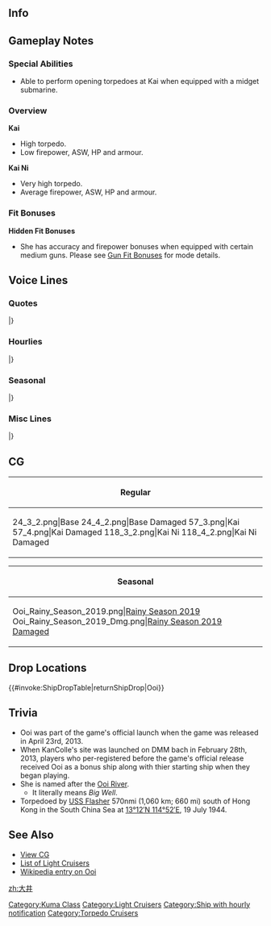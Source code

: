 ==Info==
{{KanmusuInfo|ID=019}}
{{KanmusuInfo|ID=097}}
{{KanmusuInfo|ID=114}}

==Gameplay Notes==
===Special Abilities===
* Able to perform opening torpedoes at Kai when equipped with a midget submarine.

===Overview===
'''Kai'''
* High torpedo.
* Low firepower, ASW, HP and armour.

'''Kai Ni'''
* Very high torpedo.
* Average firepower, ASW, HP and armour.

===Fit Bonuses===
{{:{{BASEPAGENAME}}/Equipment Bonuses}}
{{clear}}

'''Hidden Fit Bonuses'''
* She has accuracy and firepower bonuses when equipped with certain medium guns. Please see [[Gun Fit Bonuses]] for mode details.

==Voice Lines==
===Quotes===
{{ShipquoteHeader}}
{{ShipquoteKai
|scenario = Introduction
|origin = こんにちはー。軽巡洋艦、大井です。どうぞ、よろしくお願い致しますね。
|translation = Hello~ I'm the light cruiser, Ooi. I ask that you please take good care of me.
|audio = Ooi-Introduction.ogg
}}
{{ShipquoteKai
|scenario = Introduction
|kai = yes
|origin = 重雷装艦、大井です。ところで…北上さんはどこかしら。
|translation = I'm the torpedo cruiser, Ooi.By the way... where is Kitakami-san? <ref>The term she uses "重雷装艦", literally translates to 'ship heavily equipped with torpedoes'.</ref>
|audio = OoiKai-Introduction.ogg
}}
{{ShipquoteKai
|scenario = Library
|origin = 球磨型軽巡洋艦の４番艦、大井よ。神戸生まれなの。
平時は海軍兵学校練習艦として活躍したのよ？
もちろん、真打ちは、重雷装艦へのモデルチェンジよね？頑張るわ！
|translation = I'm the 4th ship of the Kuma-class light cruisers, Ooi. I was born in Kobe.
During peacetime I was a training ship at the Imperial Japanese Navy Academy you know?
Or course, my highlight is the mode change to a torpedo cruiser you know? I'll do my best!
|audio = Ooi-Library.ogg
}}
{{ShipquoteKai
|scenario = Library
|kai = yes
|origin = 重雷装艦バージョンの大井です。
圧倒的な水雷戦力を期待されたけど、出番がなかなかなかったの。
今度は活躍して見せるわ。みていてね！
|translation = I'm Ooi, now in torpedo cruiser version.
I was expecting to use my overwhelming torpedo armanent but I never got the chance.<ref>Due to advances in naval aviation and submarine warfare, torpedoes were harder to use because they would get spotted and give targets time to evade.</ref>
This time I'll show you my best. Just watch!
|audio = OoiKai-Library.ogg
}}
{{ShipquoteKai
|scenario = Secretary 1
|origin = 演習ですか？
|translation = An exercise?
|audio = Ooi-Secretary_1.ogg
}}
{{ShipquoteKai
|scenario = Secretary 1
|kai = yes
|origin = あの…魚雷撃ちますよ？
|translation = Ummm... I'll launch my torpedoes you know?
|audio = OoiKai-Secretary_1.mp3
}}
{{ShipquoteKai
|scenario = Secretary 1
|kai2 = yes
|origin = あの…魚雷撃ちますよ？いいですね？
|translation = Ummm... I'll launch my torpedoes you know? That's fine right?
|audio = OoiKaiNi-Secretary_1.mp3
}}
{{ShipquoteKai
|scenario = Secretary 2
|origin = 北上さん、大丈夫かな…
|translation = I wonder if Kitakami-san is doing well...
|audio = Ooi-Secretary_2.ogg
}}
{{ShipquoteKai
|scenario = Secretary 3
|origin = 提督？この手はなんですか？何かの演習ですか？撃ってもいいですか？
|translation = Admiral? What are you doing with your hands? Is this an exercise? Can I shoot you?
|audio = Ooi-Secretary_3.ogg
}}
{{ShipquoteKai
|scenario = Secretary 3
|kai = yes
|origin = 提督も気になります？そう、足にいっぱい付いたんですよ！…って、触りすぎなので。提督に20発、撃っていいですか？
|translation = Are you interested too, Admiral? Yup, I got lots attached to my legs! ...Hey, you're touching too much. Can I just launch 20 at you, Admiral? 
|audio = OoiKai-Secretary_3.ogg
}}
{{ShipquoteKai
|scenario = Secretary Idle
|origin = 北上さん大丈夫かな、私がいないと心配だな。うん、心配……きっと、そう、きっと何か起きてる！私、行かなきゃ！
|translation = I wonder if Kitakami-san is doing well, I'm worried when I'm not there with her. Yup, I'm worried... There's absolutely, definitely something going on! I have to go!
|audio = Ooi-Idle.mp3
}}
{{ShipquoteKai
|scenario = Secretary (Married)
|origin = 提督？他の子がどうしたって？え、違う？ふーん、ならいいの、なら…
|translation = Admiral? What about the other girls? Eh, that's not it? Humph, that's fine then...
|audio = Ooi-Secretary_Married.mp3
}}
{{ShipquoteKai
|scenario = Wedding
|origin = 北上さん！なんだ提督なの？あ、いえ、いいんですけど。はい、提督も愛してます！
|translation =Kitakami-san! Oh it's just you, Admiral? Ah, no, that's fine. Yes, I love you too, Admiral!
|audio = Ooi-Wedding.ogg
}}
{{ShipquoteKai
|scenario = Wedding
|kai = yes
|origin = たった二人の重雷装艦、私を選んでいいの？…私を裏切ったら海に沈めるけどね…
|translation = Is it fine to pick me out of the two torpedo cruisers? ...I'll drown you in the sea if you betray me alright...
|audio = OoiKai-Wedding.mp3
}}
{{ShipquoteKai
|scenario = Player's Score
|origin = 提督にお知らせが来ています。
|translation = There's a notification for you, Admiral.
|audio = Ooi-Looking_At_Scores.ogg
}}
{{ShipquoteKai
|scenario = Player's Score
|kai = yes
|origin = 提督にお知らせみたいです。
|translation = Looks like there's a notification for you, Admiral.
|audio = OoiKai-Looking_At_Scores.ogg
}}
{{ShipquoteKai
|scenario = Player's Score
|kai2 = yes
|origin = 情報を確認するのですね、提督。
|translation = You want to review the intelligence right, Admiral?
|audio = OoiKai2-Looking_At_Scores.ogg
}}
{{ShipquoteKai
|scenario = Joining the Fleet
|origin = 大井、水雷戦隊、出撃します。
|translation = Ooi, torpedo squadron, sortieing.
|audio = Ooi-Joining_A_Fleet.ogg
}}
{{ShipquoteKai
|scenario = Joining the Fleet
|kai = yes
|origin = 重雷装艦大井、出撃します！
|translation = Torpedo cruiser Ooi, sortieing!
|audio = OoiKai-Joining_A_Fleet.ogg
}}
{{ShipquoteKai
|scenario = Equipment 1
|origin = ふふっ…ちょっと嬉しい。
|translation = Fufu~...I'm a bit happy.
|audio = Ooi-Equipment_1.ogg
}}
{{ShipquoteKai
|scenario = Equipment 1
|kai = yes
|origin = 九三式酸素魚雷って…冷たくて、素敵♪
|translation = The Type 93 Oxygen Torpedoes are... cold and amazing♪
|audio = OoiKai-Equipment_1.ogg
}}
{{ShipquoteKai
|scenario = Equipment 2
|origin = あの…他の艦も強くしてあげて。
|translation = Ummm... Please make another ship stronger too.
|audio = Ooi-Equipment_2.ogg
}}
{{ShipquoteKai
|scenario = Equipment 2
|kai = yes
|origin = この魚雷火力、上手く使って欲しいな。
|translation = It'd be nice if I could use the power of these torpedoes properly.
|audio = OoiKai-Equipment_2.ogg
}}
{{ShipquoteKai
|scenario = Equipment 2
|kai2 = yes
|origin = ふっふっふ…誰も私たちの前を遮れないわ。…あら、肩に糸屑が。はい、大丈夫です。
|translation = Fufufu... I won't let anyone interrupt us like last time... Oh, there's some lint on my shoulder. Yes, I'm fine now.
|audio = OoiKai2-Equipment_2.ogg
}}
{{ShipquoteKai
|scenario = Equipment 3
|origin = まあ、いいかな。
|translation = Well, this is fine.
|audio = Ooi-Equipment_3.ogg
}}
{{ShipquoteKai
|scenario = Equipment 3
|kai = yes
|origin = 北上さんがいいって言うなら…
|translation = If you say it's fine, Kitakami-san...
|audio = OoiKai-Equipment_3.ogg
}}
{{ShipquoteKai
|scenario = Equipment 3
|kai2 = yes
|origin = まあまあ、かな？
|translation = Still not enough I guess?
|audio = OoiKai2-Equipment_3.ogg
}}
{{ShipquoteKai
|scenario = Supply
|origin = そう、燃料と酸素魚雷を満載してね。ふふふ、これでまた、戦えます。
|translation = I see, I'm fully loaded with fuel and oxygen torpedoes huh. Fufu, I can continue to fight with this.
|audio = Ooi-Supply.mp3
}}
{{ShipquoteKai
|scenario = Docking (Minor Damage)
|origin = はい、少し休んできますね。
|translation = Yes, I'm going to rest for a while.
|audio = Ooi-Docking_Minor.ogg
}}
{{ShipquoteKai
|scenario = Docking (Minor Damage)
|kai = yes
|origin = 入渠も北上さんと一緒だったら楽しのに…
|translation = I was looking forwards to entering the docks with Kitakami-san...
|audio = OoiKai-Docking_Minor.mp3
}}
{{ShipquoteKai
|scenario = Docking (Major Damage)
|origin = ちっ、なんて指揮…あっいえ、なんでもありませーん。うふふっ。
|translation = Tch, what kind of orders are... Ah, no, it's nothing. Ufufufu~
|audio = Ooi-Docking_Major.ogg
}}
{{ShipquoteKai
|scenario = Docking (Major Damage)
|kai = yes
|origin = 作戦が悪いのよ……あっ！いえ、私が至らなくてごめんなさい。
|translation = That strategy was terrible... Ah! No, I'm sorry I wasn't good enough.
|audio = OoiKai-Docking_Major.ogg
}}
{{ShipquoteKai
|scenario = Docking (Major Damage)
|kai2 = yes
|origin = 完全に作戦が悪いのよ…あっ…いいえ、私がいつも至らなくて、ごめんなさい…
|translation = It's definitely because it was a terrible strategy... Ah... No, I'm sorry I'm never good enough...
|audio = OoiKai2-Docking_Major.ogg
}}
{{ShipquoteKai
|scenario = Construction
|origin = 嬉しいっ、新しい仲間が到着しました！
|translation = I'm happy, a new comrade has arrived!
|audio = Ooi-Construction.ogg
}}
{{ShipquoteKai
|scenario = Construction
|kai = yes
|origin = 新しい仲間が艦隊に加わりました。
|translation = A new comrade has joined the fleet.
|audio = OoiKai-Construction.ogg
}}
{{ShipquoteKai
|scenario = Construction
|kai2 = yes
|origin = え？新しい艦？…ちっ、また邪魔な子が…いえ、なんでもないの。
|translation = Eh? A new ship? ...Tch, yet another girl to get in the way... No, it's nothing.
|audio = OoiKai2-Construction.ogg
}}
{{ShipquoteKai
|scenario = Returning from Sortie
|origin = 艦隊が帰投しました。みんなお疲れ様。
|translation = The fleet has returned to port. Good work, everyone.
|audio = Ooi-Returning_From_Sortie.ogg
}}
{{ShipquoteKai
|scenario = Returning from Sortie
|kai = yes
|origin = 艦隊が作戦終了です。おつかれさまね。
|translation = The fleet has finished the operation. Good work.
|audio = OoiKai-Returning_From_Sortie.ogg
}}
{{ShipquoteKai
|scenario = Starting a Sortie
|origin = 大井、出ます！みんな、遅れないで！
|translation = Ooi, setting off! Don't fall behind, everyone!
|audio = Ooi-Starting_A_Sortie.ogg
}}
{{ShipquoteKai
|scenario = Starting a Sortie
|kai = yes
|origin = さあ、酸素魚雷を撃ちまくりに出撃よ！
|translation = Now, let's go on a sortie to launch oxygen torpedo barrages!
|audio = OoiKai-Starting_A_Sortie.ogg
}}
{{ShipquoteKai
|scenario = Starting a Sortie
|kai2 = yes
|origin = さあ、冷たくて素敵な酸素魚雷、本当の力を叩きつけてやるのよ！
|translation = Now, it's time to bring out the true power of these cold and amazing oxygen torpedoes!
|audio = OoiKai2-Starting_A_Sortie.ogg
}}
{{ShipquoteKai
|scenario = Starting a Battle
|origin = 私、砲雷撃戦って聞くと…燃えちゃいます。<ref>Returns to this line on Kai Ni.</ref>
|translation = I get fired up... when I hear that it's time for combat.
|audio = Ooi-Battle_Start.ogg
}}
{{ShipquoteKai
|scenario = Starting a Battle
|kai = yes
|origin = さあ、いっくわよー！
|translation = Now, follow me~!
|audio = OoiKai-Battle_Start.ogg
}}
{{ShipquoteKai
|scenario = Attack
|origin = そうね…もう遅いわよ…
|translation = That's right... it's too late for you...
|audio = Ooi-Attack.ogg
}}
{{ShipquoteKai
|scenario = Attack
|kai = yes
|origin = 酸素魚雷、20発、発射です！
|translation = Launching 20 oxygen torpedoes!
|audio = OoiKai-Attack.ogg
}}
{{ShipquoteKai
|scenario = Attack
|kai2 = yes
|origin = 海の藻屑となりなさいな！
|translation = Go become food for the fishes!<ref>海の藻屑 literally means "a watery grave".</ref>
|audio = OoiKai2-Attack.ogg
}}
{{ShipquoteKai
|scenario = Night Battle Attack
|origin = 海の藻屑となりなさいな！
|translation = Go become food for the fishes!
|audio = Ooi-Night_Attack.ogg
}}
{{ShipquoteKai
|scenario = Night Battle Attack
|kai = yes
|origin = 九三式酸素魚雷やっちゃってよ！
|translation = Lanching Type 93 Oxygen Torpedoes!
|audio = OoiKai-Night_Attack.ogg
}}
{{ShipquoteKai
|scenario = Night Battle
|origin = 北上さんを傷つけるの……誰？
|translation = Who is... the one who hurt Kitakami-san?
|audio = Ooi-Night_Battle.ogg
}}
{{ShipquoteKai
|scenario = MVP
|origin = あら？私？うふふっ、悪い気持ちじゃないわね。また頑張りますっ！
|translation = Oh? Me? Ufufu~ this feeling is not bad. I'll continue to do my best~!
|audio = Ooi-MVP.ogg
}}
{{ShipquoteKai
|scenario = MVP
|kai2 = yes
|origin = 私ですかぁ？いやだ、困ってしまいますぅ♪って、あれ、北上さん…？今の、北上さんは見ててくれたの！？ねぇ！？
|translation = Me? Oh no, how embarrassing♪ Hey, wha, Kitakami-san...? Was Kitakami-san looking at me just now!? Hey!?
|audio = OoiKai2-MVP.ogg
}}
{{ShipquoteKai
|scenario = Minor Damage 1
|origin = うぁあぁぁっ
|translation = Whoaaaaa
|audio = Ooi-Minor_Damage_1.ogg
}}
{{ShipquoteKai
|scenario = Minor Damage 1
|kai = yes
|origin = やだ、痛いじゃない！
|translation = Oh no, this hurts!
|audio = OoiKai-Minor_Damage_1.ogg
}}
{{ShipquoteKai
|scenario = Minor Damage 2
|origin = うっぅん、痛いったら
|translation = Yeah, that hurt.
|audio = Ooi-Minor_Damage_2.ogg
}}
{{ShipquoteKai
|scenario = Minor Damage 2
|kai = yes
|origin = ふんっ、もう…もう怒ったわ！
|translation = Humph, I... I'm angry now!
|audio = OoiKai-Minor_Damage_2.ogg
}}
{{ShipquoteKai
|scenario = Major Damage
|origin = やられちゃった…？修理しなくちゃ。
|translation = They got me...? I need to go get repaired.
|audio = Ooi-Major_Damage.ogg
}}
{{ShipquoteKai
|scenario = Major Damage
|kai = yes
|origin = やだ！？魚雷発射管がボロボロじゃない！
|translation = No!? My torpedo launchers are all battered!
|audio = OoiKai-Major_Damage.ogg
}}
{{ShipquoteKai
|scenario = Sunk
|origin = 敵艦隊、かなり削ってやれた…？そう…ならいいわ…沈んであげる。
|translation = Did I manage to whittle down the enemy fleet...? I see... that's good then... I can sink now.<ref>The intended role of torpedo cruisers was to soften up the enemy before other surface combatants engaged to finish them off.</ref>
|audio = Ooi-Sunk.ogg
}}
{{ShipquoteKai
|scenario = Sunk
|kai = yes
|origin = 重雷装艦として、沈むのも悪くはないか…
|translation = It's not bad sinking as a torpedo cruiser...
|audio = OoiKai-Sunk.ogg
}}
|} <references/>

{{clear}}

===Hourlies===
{{ShipquoteHeader | type = hourly}}
{{ShipquoteKai
|scenario = 00:00 
|origin = 丁度0時を回ったところです、提督。夜更け、ですね。
|translation = It just turned exactly 12 o'clock, Admiral. It's late at night huh.
|audio = Ooi-00.ogg
}}
{{ShipquoteKai
|scenario = 01:00 
|origin = 現在時刻、マルヒトマルマル。え？硬い、ですか？そ、そうですか…。
|translation = The time is now 0100. Eh? Too formal? I-I see...
|audio = Ooi-01.ogg
}}
{{ShipquoteKai
|scenario = 02:00 
|origin = 現在時……あ、いえ。マルフタマルマルです？提督、こんな感じならどうですか？
|translation = The time... Ah, No. It's 0200? How was that, Admiral?
|audio = Ooi-02.ogg
}}
{{ShipquoteKai
|scenario = 03:00 
|origin = マルサンマルマル…まったく煩いわね、時報の言い方なんて細かいことを…いえっ、マルサンマルマル、です！
|translation = 0300... I swear it's so annoying how you nitpick the way I tell the time... No, it's 0300!
|audio = Ooi-03.ogg
}}
{{ShipquoteKai
|scenario = 04:00 
|origin = マルヨン、マルマルです…提督？提督ー？寝たのかしら。…これはチャンスだわ！
|translation = It's 0400... Admiral? Admiral~? I wonder if he's asleep. ...This is my chance!
|audio = Ooi-04.ogg
}}
{{ShipquoteKai
|scenario = 05:00 
|origin = マルゴーマルマルっ。北上さんの所に行かなくては！！そうよ、きっと困ってるに決まっているの!北上さぁああああああん！！
|translation = 0500. I have to go to Kitakami-san's side! That's right, she is always troubled! Kitakami-saaaaaaaaan!!
|audio = Ooi-05.ogg
}}
{{ShipquoteKai
|scenario = 06:00 
|origin = マルロクマルマル！北上さん、大丈夫っ、無事！？だ、大丈夫のようね…えっ？この包丁？あ、朝ごはんの……
|translation = 0600! Are you alright, Kitakami-san? Are you safe!? S-so you are fine... Eh? This knife? I-I was making breakfast...
|audio = Ooi-06.ogg
}}
{{ShipquoteKai
|scenario = 07:00 
|origin = マルナナマルマル…そう、朝ごはんの支度をね、してあげようかなぁって。えっと、お味噌汁の具は、今日はお麩でいい？
|translation = 0700... Right, I probably should go prepare breakfast. Ummm, are you fine with gluten in the miso soup today?<ref>[https://en.wikipedia.org/wiki/Wheat_gluten_(food) Gluten] is a kind of vegetarian meat substitute.</ref>
|audio = Ooi-07.ogg
}}
{{ShipquoteKai
|scenario = 08:00 
|origin = マルハチマルマル。はいっ、北上さんのために、腕によりをかけて作った朝ごはん！どうぞ召し上がれ♪…美味しい？よかったぁ♪
|translation = 0800. Yes, I did my best to make breakfast for Kitakami-san's sake! Please help yourself♪ ...Is it delicious? That's great♪
|audio = Ooi-08.ogg
}}
{{ShipquoteKai
|scenario = 09:00 
|origin = マルキュウマルマル。え、持ち場に戻れって？そんなぁ…
|translation = 0900. Eh, "get back to your post"? No way...
|audio = Ooi-09.ogg
}}
{{ShipquoteKai
|scenario = 10:00 
|origin = ヒトマルマルマル。提督、ただいま…どこに行っていたかって？…そんなの、北上さんのところに決まってるじゃないのっ!!
|translation = 1000. I'm back, Admiral... Where have I been? ...Of course I was at Kitakami-san's place!
|audio = Ooi-10.ogg
}}
{{ShipquoteKai
|scenario = 11:00 
|origin = ヒトヒトマルマル。あの…提督？何でそんなに頭を抱えているの？お風邪ですか！？ええっと、風邪薬はっと…。
|translation = 1100. Ummm... Admiral? Why do you have your head in your hands? Do you have a cold!? Ummm, the cold medicine is...
|audio = Ooi-11.ogg
}}
{{ShipquoteKai
|scenario = 12:00 
|origin = ヒトフタマルマルです。丁度お昼ですね。私、お昼作りましょうか？大丈夫です。料理は得意なんですよ、私。
|translation = It's 1200. It's now noon. Shall I make lunch? It's fine. I'm good at cooking.
|audio = Ooi-12.ogg
}}
{{ShipquoteKai
|scenario = 13:00 
|origin = ヒトサンマルマル。さぁ召し上がれ！え？これ…？もちろんオムライスです！ケチャップで何か書いてあげましょうか？
|translation = 1300. Now, help yourself! Eh? This...? It's obviously omelette rice! Should I write something with ketchup?<ref>In certain restaurants, the person who serves you will write or draw whatever you want (within reason) on the omelette rice.</ref>
|audio = Ooi-13.ogg
}}
{{ShipquoteKai
|scenario = 14:00 
|origin = ヒトヨンマルマルです。提督、何ですか？その怪訝な顔は。別に、お昼に毒なんて入っていませんよ？失礼ですね。
|translation = It's 1400.  What is it, Admiral? Why do you have such a suspicious look. I didn't poison lunch you know? How rude.
|audio = Ooi-14.ogg
}}
{{ShipquoteKai
|scenario = 15:00 
|origin = ヒトゴーマルマル。そろそろ真面目に作戦を遂行しないといけませんね。…さっ、しっかりやりましょう！ええ！
|translation = 1500. It's almost time for us to seriously excecute operations huh... Now, let's do this properly! Ei!
|audio = Ooi-15.ogg
}}
{{ShipquoteKai
|scenario = 16:00 
|origin = ヒトロクマルマル。えっと…遠征と任務、あと、出撃艦隊は、提督、どうしましょうか？
|translation = 1600. Ummm... expeditions and missions, and then the sortie fleet is... What should we do, Admiral?
|audio = Ooi-16.ogg
}}
{{ShipquoteKai
|scenario = 17:00 
|origin = ヒトナナマルマルです。あらやだ、もうすぐ夕食の時間ですね。私、ちょっと夕食の仕込み、してきますね。
|translation = It's 1700. Oh no, it's almost time for dinner. I need to step out for a while to make dinner.
|audio = Ooi-17.ogg
}}
{{ShipquoteKai
|scenario = 18:00 
|origin = 現在時刻、ヒトハチマルマル。この鍋は何かですって？もちろん、愛情たっぷりの、大井特製カレーです！行ってきます！
|translation = The time is now 1700.  What's in this pot? It's obviously my special curry made with lots of love! I'm heading out!
|audio = Ooi-18.ogg
}}
{{ShipquoteKai
|scenario = 19:00 
|origin = ヒトキュウマルマル。北上さーん? たまたまカレーを作りすぎてしまったの！よかったら、一緒に食べましょほぉぉお！
|translation = 1900. Kitakami-san? I just happened to make too much curry! If you don't mind, let's eat it together~!
|audio = Ooi-19.ogg
}}
{{ShipquoteKai
|scenario = 20:00 
|origin = フタマルマルマル。ほら、提督の分もちゃんとありますから。え？美味しい…？体が熱くなってきた？そうでしょう？
|translation = 2000. See, I even set aside some for you, Admiral. Eh? It's delicious...? Your body is getting hotter? Really?
|audio = Ooi-20.ogg
}}
{{ShipquoteKai
|scenario = 21:00 
|origin = 現在時刻、フタヒトマルマル。さ、洗い物もして、火の周りもオッケー、と。今日も疲れましたね、提督。ふぅ…。
|translation = The time is now 2100. Right, the dishes are all done and the area around the stove is OK. Today was tiring right, Admiral. Whew...
|audio = Ooi-21.ogg
}}
{{ShipquoteKai
|scenario = 22:00 
|origin = フタフタマルマル。チッ、まーた軽巡が一隻騒いでるわね…。提督、私、ちょっと文句言ってきていい？ぁ、そ…そう？
|translation = 2200. Tch, that one light cruiser is making a fuss again huh... Can I give her a piece of my mind, Admiral? Ah, I...see?
|audio = Ooi-22.ogg
}}
{{ShipquoteKai
|scenario = 23:00 
|origin = フタサンマルマル。提督、今日もお疲れ様です。北上さん、もう寝たかな
|translation = 2300. Thanks for your hard work today, Admiral. I wonder if Kitakami-san is already asleep.
|audio = Ooi-23.ogg
}}
|} <references/>

{{clear}}

===Seasonal===
{{SeasonalHeaderOld}}
{{SeasonalQuote
|scenario = [[Seasonal/End_of_Year_2014|End of Year 2014]]
|origin =もぉ、なんだって年末年始はこう忙しいのかしら…あ、大掃除、頑張ります！
|translation = Jeez, why is the end of the year always so busy… Ah, I’ll do my best with spring cleaning!
|audio = Ooi_Year_End_2014_Sec1.ogg
|notes = 
}}
{{SeasonalQuote
|scenario = [[Seasonal/New_Year_2015|New Year 2015]]
|origin = 北上さん！！あけましておめでとうございます！！っ今年も！ ・・・あっ提督？提督も、今年もどうぞよろしくおねがい致します。はい。
|translation =	Kitakami!! Happy New Year! This year too! …Ah, Admiral? Please take care of me this year too, Admiral. Yes.
|audio = Ooi_kai_ni_New_Years_Day_2016.ogg
|notes = 
}}
{{SeasonalQuote
|scenario = [[Seasonal/Valentine%27s_Day_2015|Valentine’s Day 2015]]
|origin = バ、バレンタイン…今年こそは決戦ね！　うふふ、ふふ…うっ？！　は、鼻血が？　あははは…
|translation =	V-valentine’s… Now is the time! Ufufu, fufu… huh?! M-my nose is bleeding? Whoawhoa…
|audio = Ooi_Valentine_Sec1.ogg
|notes = 
}}
{{SeasonalQuote
|scenario = [[Seasonal/Second_Anniversary|2nd Anniversary]]
|origin =今日は大切な日。ここはやっぱり、北上さんと過ごさないと！北上さあーんッ！
|translation =	Today is an important day. I must spend it with Kitakami! Kitakamiiii!
|audio = 019_Ooi_2ndAnniv.mp3
|notes = 
}}
{{SeasonalQuote
|scenario = [[Seasonal/Early_Summer_Season_Update|Early Summer 2015]]
|origin = もうすぐ夏ねぇ♪北上さんとお揃いの水着、買わなくちゃ♪ふふ、ふふふ♪
|translation =	It’s almost summer♪ I need to buy a swimsuit that matches Kitakami’s♪ Fufufufufu♪
|audio = Ooi_Early_Summer_HQ.ogg
|notes =
}}
{{SeasonalQuote
|scenario = [[Seasonal/Fifth_Anniversary|5th Anniversary]]
|origin = 艦隊はついに五周年！ここはやっぱり、北上さんと過ごさないと！北上さぁーん！
|translation =	It’s finally the fleet’s 5th Anniversary! I’ll definitely need to be by Kitakami’s side! Kitakamiiiiii!
|audio = Ooi_5th_Anniversary_Sec1.mp3
|notes = 
}}
{{SeasonalQuote
|scenario = [[Seasonal/Rainy_Season_2018|Rainy Season 2018]]
|origin = てるてる坊主作りですか？任せてください。ほら、材料と道具一式もあるんです。で、これは私と…
|translation =	Are we making teruteru bouzu? Please leave it to me. Look, we already have all the tools and materials we need. So, this is for me…
|audio = Ooi_Rainy_Season_2018_Sec1.mp3
|notes = 
}}
{{SeasonalQuote
|scenario = [[Seasonal/Summer_2018|Summer 2018]]
|origin = もうすぐ夏ね。北上さんとお揃いの水着、買わなっちゃ！えへぇ、えへへぇ。
|translation =	It's almost summer. I need to go buy matching swimsuits for Kitakami and I! Ehe, ehehe.
|audio = Ooi_Summer_2018_Sec1.mp3
|notes = 
}}
{{SeasonalQuote
|scenario = [[Seasonal/Saury_2018|Saury 2018]]
|origin = 秋刀魚。この大井、秋刀魚を三枚におろすくらい、造作も無いこと。どんどん持ってきなさい！えぇ、やってやるわ！
|translation =	Saury. Filleting saury is no big deal at all for me. Just bring it all on! Yes, I'll do it!
|audio = Ooi_Sec1_Saury_2018.mp3
|notes = 
}}
{{SeasonalQuote
|scenario = [[Seasonal/Christmas_2018|Christmas 2018]]
|origin = 北上さん、これ、美味しいです。はい、あーんして…えぇ、どうして？どうしてそんなこと！？言うなぁー！
|translation =	Kitakami, this is delicious. Here, say "aah"... Eh, why? Why did you say that? I don't want to hear iiiiit!
|audio = Ooi_Christmas_2018_Sec1.mp3
|notes = 
}}
{{SeasonalQuote
|scenario = [[Seasonal/White_Day_2019|Coming of Spring 2019]]
|origin = そろそろ春ね。私と、北上さんも…うふぅ…うふふふふぅ…あぁ、提督、お疲れさまです。
|translation =	It's almost spring. With Kitakami, I'll... Ufu... Ufufufufu... Ah, Admiral, good work.
|audio = Ooi_Spring_2019_Sec1.mp3
|notes = 
}}
{{SeasonalQuote
|scenario = [[Seasonal/Sixth_Anniversary|6th Anniversary]]
|origin = 	提督、何？えぇ、六周年！？なんてこと！？ここはやっぱり、北上さんと過ごさないと…北上さーん！
|translation =	Admiral, what is it? Eh, the 6th Anniversary!? How can this be!? I definitely need to be spending it with Kitakami... Kiiiitaaaaakaaaamiiiii!
|audio = Ooi_6th_Anniversary_Sec2.mp3
|notes = Secretary 2
}}
{{SeasonalQuote
|scenario = [[Seasonal/Rainy_Season_2019|Rainy Season 2019]]
|origin = 北上さん、見て見て！これも美味しそう！私、二人分買ってきますね！え？提督の分も？チッ…しかたない。	
|translation =	Kitakami-san! Look, look! This looks tasty too! I'll buy two for us! Eh? And one for the Admiral? Tch... If I have to.
|audio = Ooi_Rainy_Season_2019_Sec1.mp3
|notes = 
}}
{{SeasonalQuote
|scenario = [[Seasonal/Seventh_Anniversary|7th Anniversary]]
|origin = 	艦隊は…うえぇ！七周年！？忘れてたわ！この大事な日は、絶対北上さんと過ごさないと…北上さーん！
|translation =	It's the fleets... Wha! It's the 7th Anniversary!? I forgot! I need to spend this big day with Kitakami... Kitakamiiiii!
|audio = Ooi_7th_Anniversary_Secretary_2.mp3
|notes = Secretary 2
}}
{{SeasonalQuote
|scenario = [[Seasonal/Eighth_Anniversary|8th Anniversary]]
|origin = 艦隊は…えぇ！？ついに八周年！？なんてこと！こんな大切な日は絶対北上さんと過ごさないと。北上さ〜ん！
|translation =	It's the fleet's... Wha!? 8th Anniversary!? Oh no! I need to spend an important day like this with Kitakami. Kitakamiiiiii!
|audio = Ooi_8th Anniversary_Secretary_1.mp3
|notes = 
}}
|}<references/>

{{clear}}

===Misc Lines===
{{SeasonalHeaderOld}}
{{SeasonalQuote
|scenario = [[Seasonal/Final_Battle|Final Battle 2018]]
|origin = 北上さん、艦隊の様子が…これは、もしかして、あれですか？艦隊決戦ってやつ…提督、どうなの？
|translation =	Kitakami, the fleet is looking like… Could this be, that? The final battle… Well, Admiral?
|audio = Ooi_Kantai_Kessen_2018_Sec1.mp3
|notes = Secretary 1
}}
{{SeasonalQuote
|scenario = [[Seasonal/Final_Battle|Final Battle 2018]]
|origin = 北上さん、気を付けて！今回は少し...ん！
|translation =	Be careful, Kitakami! This time is a little… Ngh!
|audio = Ooi_Kantai_Kessen_2018_Sec2.mp3
|notes = Secretary 2
}}
{{SeasonalQuote
|scenario = [[Seasonal/Final_Battle|Final Battle 2018]]
|origin = 私と北上さんの前を遮る愚か者、沈みなさい！
|translation =	All the fools who stand before Kitakami and I, should SINK!
|audio = Ooi_Kantai_Kessen_2018_Atk.mp3
|notes = Attack
}}
{{SeasonalQuote
|scenario = [[Seasonal/Final_Battle|Final Battle 2018]]
|origin = 九三式酸素ラブアターック！食らえ！
|translation =	Eat my Type 3 Oxygen Love Attack!
|audio = Ooi_Kantai_Kessen_2018_NightAtk.mp3
|notes = Night Battle Attack
}}
{{SeasonalQuote
|scenario = [[Seasonal/Final_Battle|Final Battle 2018]]
|origin = ん、やろう、上等じゃない！
|translation =	Ngh, bring it you bastards!
|audio = Ooi_Kantai_Kessen_2018_MinorDmg1.mp3
|notes = Minor Damage 1
}}
{{SeasonalQuote
|scenario = [[KanColle_Sasebo_Naval_Base_Tour|Sasebo Base Tour 2018]]
|origin = 北上さんと旅行！は、はい、楽しいです！えぇ、提督、あなたはどうしてここに？はぁ、監督？なんの？はぁ！
|translation =	A trip with Kitakami! Y-yes, I can’t wait! Eh, why are you here, Admiral? Huh, a chaperone? For what? HUH!
|audio = Ooi_Base_Tour_2018_Sec1.mp3
|notes = 
}}
{{SeasonalQuote
|scenario = [[Spring 2019 Event]]
|origin = じゅ、準備はいいですか？
|translation =	A-are you ready?
|audio =Ooi-FriendFleet.mp3
|notes = Friend Fleet Line
}}
{{SeasonalQuote
|scenario = [[Spring_2021_Event#Friend_Fleet_Voice_Lines|Spring 2021 Event]]
|origin = 邪魔よ！海の藻屑になりなさい！消えろ！ 
|translation =	Pests! I'll send you to Davey Jones' locker! Get out of my sight! 
|audio = Ship_Voice_Ooi_Kai_Ni_Spring_2021_Event_Friend_Fleet_1.mp3
|notes = Kai Ni Friend Fleet 1
}}
{{SeasonalQuote
|scenario = [[Spring_2021_Event#Friend_Fleet_Voice_Lines|Spring 2021 Event]]
|origin = 邪魔よ！海の藻屑になりなさい！ 
|translation =	Pests! I'll send you to Davey Jones' locker! 
|audio = Ship_Voice_Ooi_Kai_Ni_Spring_2021_Event_Friend_Fleet_2.mp3
|notes = Kai Ni Friend Fleet 2
}}
|}<references/>

{{clear}}

==CG==
{| class="mw-collapsible mw-collapsed wikitable" style="width: 100%;"
!Regular
|-
|<gallery>
24_3_2.png|Base
24_4_2.png|Base Damaged
57_3.png|Kai
57_4.png|Kai Damaged
118_3_2.png|Kai Ni
118_4_2.png|Kai Ni Damaged
</gallery>
|}

{| class="mw-collapsible mw-collapsed wikitable" style="width: 100%;"
!Seasonal
|-
|<gallery>
Ooi_Rainy_Season_2019.png|[[Seasonal/Rainy_Season_2019|Rainy Season 2019]]
Ooi_Rainy_Season_2019_Dmg.png|[[Seasonal/Rainy_Season_2019|Rainy Season 2019 Damaged]]
</gallery>
|}

==Drop Locations==
{{#invoke:ShipDropTable|returnShipDrop|Ooi}}

==Trivia==
* Ooi was part of the game's official launch when the game was released in April 23rd, 2013.
* When KanColle's site was launched on DMM bach in February 28th, 2013, players who per-registered before the game's official release received Ooi as a bonus ship along with thier starting ship when they began playing.
* She is named after the [https://en.wikipedia.org/wiki/%C5%8Ci_River Ooi River].
** It literally means ''Big Well''.
* Torpedoed by [[wikipedia:USS_Flasher_(SS-249)|USS Flasher]] 570nmi (1,060 km; 660 mi) south of Hong Kong in the South China Sea at [http://tools.wmflabs.org/geohack/geohack.php?pagename=Japanese_cruiser_%C5%8Ci&params=13_12_N_114_52_E_ 13°12′N 114°52′E], 19 July 1944.

==See Also==
*[[{{PAGENAME}}/Gallery|View {{PAGENAME}} CG]]
*[[EliteCL|List of Light Cruisers]]
*[[wikipedia:Japanese_cruiser_Ōi|Wikipedia entry on Ooi]]
{{shiplist}}
[[Category:Kuma Class]]
[[Category:Light Cruisers]]
[[Category:Ship with hourly notification]]
[[Category:Torpedo Cruisers]]
[[zh:大井]]